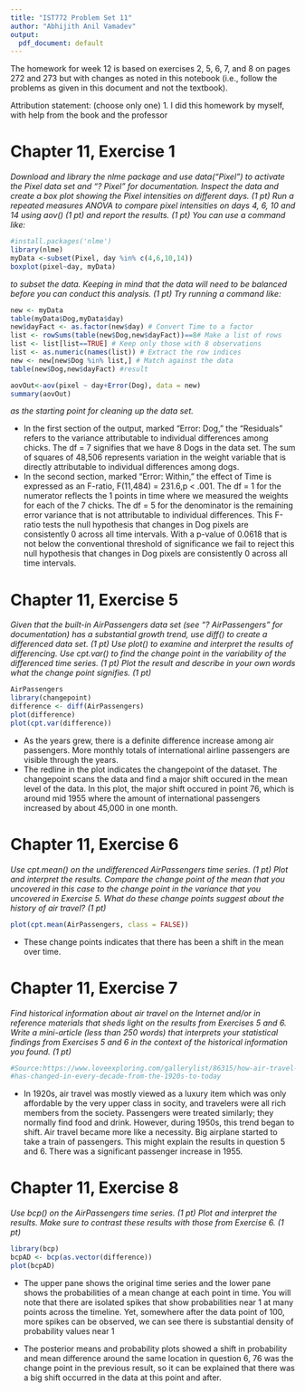 ---
title: "IST772 Problem Set 11"
author: "Abhijith Anil Vamadev"
output:
  pdf_document: default
---

The homework for week 12 is based on exercises 2, 5, 6, 7, and 8 on pages 272 and 273 but with changes as noted in this notebook (i.e., follow the problems as given in this document and not the textbook). 

Attribution statement: (choose only one)
1. I did this homework by myself, with help from the book and the professor

# Chapter 11, Exercise 1

_Download and library the nlme package and use data("Pixel") to activate the Pixel data set and "? Pixel" for documentation. Inspect the data and create a box plot showing the Pixel intensities on different days. (1 pt) Run a repeated measures ANOVA to compare pixel intensities on days 4, 6, 10 and 14 using aov() (1 pt) and report the results. (1 pt) You can use a command like:_

```{r}
#install.packages('nlme')
library(nlme)
myData <-subset(Pixel, day %in% c(4,6,10,14))
boxplot(pixel~day, myData)
```

_to subset the data. Keeping in mind that the data will need to be balanced before you can conduct this analysis. (1 pt) Try running a command like:_

```{r}
new <- myData
table(myData$Dog,myData$day)
new$dayFact <- as.factor(new$day) # Convert Time to a factor
list <- rowSums(table(new$Dog,new$dayFact))==8# Make a list of rows
list <- list[list==TRUE] # Keep only those with 8 observations
list <- as.numeric(names(list)) # Extract the row indices
new <- new[new$Dog %in% list,] # Match against the data
table(new$Dog,new$dayFact) #result

aovOut<-aov(pixel ~ day+Error(Dog), data = new)
summary(aovOut)
```

_as the starting point for cleaning up the data set._


* In the first section of the output, marked “Error: Dog,” the “Residuals”
refers to the variance attributable to individual differences among chicks. The
df = 7 signifies that we have 8 Dogs in the data set. The sum of squares of
48,506 represents variation in the weight variable that is directly attributable
to individual differences among dogs.
* In the second section, marked “Error: Within,” the effect of Time is
expressed as an F-ratio, F(11,484) = 231.6,p < .001. The df = 1 for the numerator 
reflects the 1 points in time where we measured the weights for each of
the 7 chicks. The df = 5 for the denominator is the remaining error variance that is 
not attributable to individual differences. This F-ratio tests the null hypothesis that
changes in Dog pixels are consistently 0 across all time intervals. With a p-value of 
0.0618 that is not below the conventional threshold of significance
we fail to reject this null hypothesis that changes in Dog pixels are consistently 0 across all time intervals.


# Chapter 11, Exercise 5

_Given that the built-in AirPassengers data set (see "? AirPassengers" for documentation) has a substantial growth trend, use diff() to create a differenced data set. (1 pt) Use plot() to examine and interpret the results of differencing. Use cpt.var() to find the change point in the variability of the differenced time series. (1 pt) Plot the result and describe in your own words what the change point signifies. (1 pt)_
```{r}
AirPassengers
library(changepoint)
difference <- diff(AirPassengers)
plot(difference)
plot(cpt.var(difference))

```
* As the years grew, there is a definite difference increase among air passengers. More monthly totals of international airline passengers are visible through the years. 
* The redline in the plot indicates the changepoint of the dataset. The changepoint scans the data and find a major shift occured in the mean level of the data. In this plot, the major shift occured in point 76, which is around mid 1955 where the amount of international passengers increased by about 45,000 in one month.

# Chapter 11, Exercise 6

_Use cpt.mean() on the undifferenced AirPassengers time series. (1 pt) Plot and interpret the results. Compare the change point of the mean that you uncovered in this case to the change point in the variance that you uncovered in Exercise 5. What do these change points suggest about the history of air travel? (1 pt)_
```{r}
plot(cpt.mean(AirPassengers, class = FALSE))
```
* These change points indicates that there has been a shift in the mean over time.

# Chapter 11, Exercise 7

_Find historical information about air travel on the Internet and/or in reference materials that sheds light on the results from Exercises 5 and 6. Write a mini-article (less than 250 words) that interprets your statistical findings from Exercises 5 and 6 in the context of the historical information you found. (1 pt)_
```{r}
#Source:https://www.loveexploring.com/gallerylist/86315/how-air-travel-
#has-changed-in-every-decade-from-the-1920s-to-today
```

* In 1920s, air travel was mostly viewed as a luxury item which was only affordable by the very upper class in socity, and travelers were all rich members from the society. Passengers were treated similarly; they normally find food and drink. However, during 1950s, this trend began to shift. Air travel became more like a necessity. Big airplane started to take a train of passengers. This might explain the results in question 5 and 6. There was a significant passenger increase in 1955.

# Chapter 11, Exercise 8

_Use bcp() on the AirPassengers time series. (1 pt) Plot and interpret the results. Make sure to contrast these results with those from Exercise 6. (1 pt)_
```{r}
library(bcp)
bcpAD <- bcp(as.vector(difference))
plot(bcpAD)
```

* The upper pane shows the original
time series and the lower pane shows the probabilities of a mean change at each
point in time. You will note that there are isolated spikes that show probabilities near 1 
at many points across the timeline. Yet, somewhere after the data point of 100, more spikes 
can be observed, we can see there is
substantial density of probability values near 1

* The posterior means and probability plots showed a shift in probability and mean
difference around the same location in question 6, 76 was the change point in the 
previous result, so it can be explained that there was a big shift occurred in the data at this point and after.

